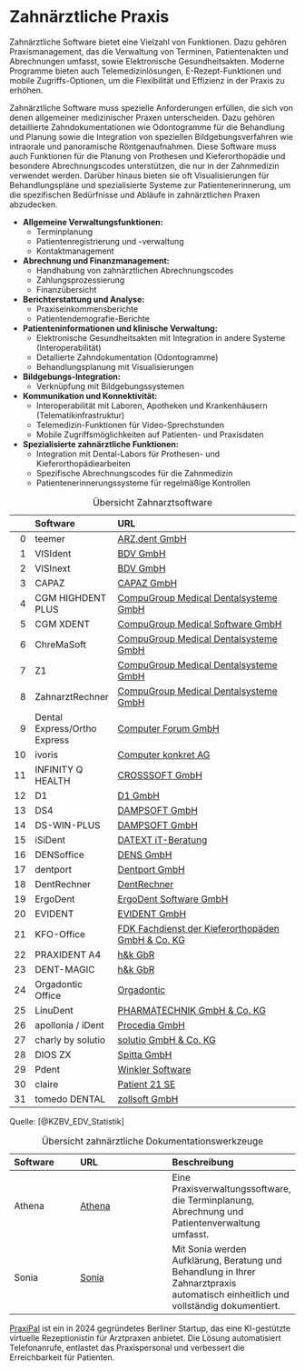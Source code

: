 # Zahnärztliche Praxis

Zahnärztliche Software bietet eine Vielzahl von Funktionen. Dazu gehören Praxismanagement, das die Verwaltung von Terminen, Patientenakten und Abrechnungen umfasst, sowie Elektronische Gesundheitsakten. Moderne Programme bieten auch Telemedizinlösungen, E-Rezept-Funktionen und mobile Zugriffs-Optionen, um die Flexibilität und Effizienz in der Praxis zu erhöhen.

Zahnärztliche Software muss spezielle Anforderungen erfüllen, die sich von denen allgemeiner medizinischer Praxen unterscheiden. Dazu gehören detaillierte Zahndokumentationen wie Odontogramme für die Behandlung und Planung sowie die Integration von speziellen Bildgebungsverfahren wie intraorale und panoramische Röntgenaufnahmen. Diese Software muss auch Funktionen für die Planung von Prothesen und Kieferorthopädie und besondere Abrechnungscodes unterstützen, die nur in der Zahnmedizin verwendet werden. Darüber hinaus bieten sie oft Visualisierungen für Behandlungspläne und spezialisierte Systeme zur Patientenerinnerung, um die spezifischen Bedürfnisse und Abläufe in zahnärztlichen Praxen abzudecken.

- **Allgemeine Verwaltungsfunktionen:**
  - Terminplanung
  - Patientenregistrierung und -verwaltung
  - Kontaktmanagement

- **Abrechnung und Finanzmanagement:**
  - Handhabung von zahnärztlichen Abrechnungscodes
  - Zahlungsprozessierung
  - Finanzübersicht

- **Berichterstattung und Analyse:**
  - Praxiseinkommensberichte
  - Patientendemografie-Berichte

- **Patienteninformationen und klinische Verwaltung:**
  - Elektronische Gesundheitsakten mit Integration in andere Systeme (Interoperabilität)
  - Detallierte Zahndokumentation (Odontogramme)
  - Behandlungsplanung mit Visualisierungen

- **Bildgebungs-Integration:**
  - Verknüpfung mit Bildgebungssystemen

- **Kommunikation und Konnektivität:**
  - Interoperabilität mit Laboren, Apotheken und Krankenhäusern (Telematikinfrastruktur)
  - Telemedizin-Funktionen für Video-Sprechstunden
  - Mobile Zugriffsmöglichkeiten auf Patienten- und Praxisdaten

- **Spezialisierte zahnärztliche Funktionen:**
  - Integration mit Dental-Labors für Prothesen- und Kieferorthopädiearbeiten
  - Spezifische Abrechnungscodes für die Zahnmedizin
  - Patientenerinnerungssysteme für regelmäßige Kontrollen

|    | Software                     | URL                                                                                                                                        |
|---:|:-----------------------------|:-------------------------------------------------------------------------------------------------------------------------------------------|
|  0 | teemer                       | [ARZ.dent GmbH](http://www.teemer.de)                                                                                                      |
|  1 | VISIdent                     | [BDV GmbH](http://www.bdv.com)                                                                                                             |
|  2 | VISInext                     | [BDV GmbH](http://www.bdv.com)                                                                                                             |
|  3 | CAPAZ                        | [CAPAZ GmbH](http://www.capaz.de)                                                                                                          |
|  4 | CGM HIGHDENT PLUS            | [CompuGroup Medical Dentalsysteme GmbH](https://www.cgm.com/deu_de/produkte/zahnarztpraxis/cgm-highdent-plus.html)                         |
|  5 | CGM XDENT                    | [CompuGroup Medical Software GmbH](https://www.cgm.com/deu_de/lp/cgm-dentalsysteme/software-mit-cloud-cgm-xdent-fuer-zahnaerzt-innen.html) |
|  6 | ChreMaSoft                   | [CompuGroup Medical Dentalsysteme GmbH](http://www.cgm-dentalsysteme.de)                                                                   |
|  7 | Z1                           | [CompuGroup Medical Dentalsysteme GmbH](http://www.cgm-dentalsysteme.de)                                                                   |
|  8 | ZahnarztRechner              | [CompuGroup Medical Dentalsysteme GmbH](http://www.cgm-dentalsysteme.de)                                                                   |
|  9 | Dental Express/Ortho Express | [Computer Forum GmbH](http://www.dental-vision.de)                                                                                         |
| 10 | ivoris                       | [Computer konkret AG](http://www.computer-konkret.com)                                                                                     |
| 11 | INFINITY Q HEALTH            | [CROSSSOFT GmbH](http://www.crosssoft.de)                                                                                                  |
| 12 | D1                           | [D1 GmbH](http://www.D1.software)                                                                                                          |
| 13 | DS4                          | [DAMPSOFT GmbH](http://www.dampsoft.de)                                                                                                    |
| 14 | DS-WIN-PLUS                  | [DAMPSOFT GmbH](http://www.dampsoft.de)                                                                                                    |
| 15 | iSiDent                      | [DATEXT iT-Beratung](http://www.datext.de)                                                                                                 |
| 16 | DENSoffice                   | [DENS GmbH](http://www.dens-berlin.com)                                                                                                    |
| 17 | dentport                     | [Dentport GmbH](http://dentport.de)                                                                                                        |
| 18 | DentRechner                  | [DentRechner](http://www.dentrechner.de)                                                                                                   |
| 19 | ErgoDent                     | [ErgoDent Software GmbH](http://www.ergodent.de)                                                                                           |
| 20 | EVIDENT                      | [EVIDENT GmbH](http://www.evident.de)                                                                                                      |
| 21 | KFO-Office                   | [FDK Fachdienst der Kieferorthopäden GmbH & Co. KG](http://www.fdk-bremen.de)                                                              |
| 22 | PRAXIDENT A4                 | [h&k GbR](http://praxident.de)                                                                                                             |
| 23 | DENT-MAGIC                   | [h&k GbR](http://praxident.de)                                                                                                             |
| 24 | Orgadontic Office            | [Orgadontic](http://www.orgadontic.de)                                                                                                     |
| 25 | LinuDent                     | [PHARMATECHNIK GmbH & Co. KG](http://www.linudent.de)                                                                                      |
| 26 | apollonia / iDent            | [Procedia GmbH](http://www.procedia.de)                                                                                                    |
| 27 | charly by solutio            | [solutio GmbH & Co. KG](http://www.solutio.de)                                                                                             |
| 28 | DIOS ZX                      | [Spitta GmbH](http://www.dios.de)                                                                                                          |
| 29 | Pdent                        | [Winkler Software](http://www.winklersoft.com)                                                                                             |
| 30 | claire                       | [Patient 21 SE](http://www.zm-r.de/)                                                                                                       |
| 31 | tomedo DENTAL                | [zollsoft GmbH](https://zollsoft.de/)                                                                                                      |

: Übersicht Zahnarztsoftware

Quelle: [@KZBV_EDV_Statistik]

| Software                            | URL                                                               | Beschreibung |
|:------------------------------------|:-------------------------------------------------------------------|:------------|
| Athena                              | [Athena](https://www.athenahealth.com)                            | Eine Praxisverwaltungssoftware, die Terminplanung, Abrechnung und Patientenverwaltung umfasst. |
| Sonia                               | [Sonia](https://www.sonia-health.de)                              | Mit Sonia werden Aufklärung, Beratung und Behandlung in Ihrer Zahnarztpraxis automatisch einheitlich und vollständig dokumentiert. |

: Übersicht zahnärztliche Dokumentationswerkzeuge

[PraxiPal](https://www.praxipal.com/) ist ein in 2024 gegründetes Berliner Startup, das eine KI-gestützte virtuelle Rezeptionistin für Arztpraxen anbietet. Die Lösung automatisiert Telefonanrufe, entlastet das Praxispersonal und verbessert die Erreichbarkeit für Patienten.
